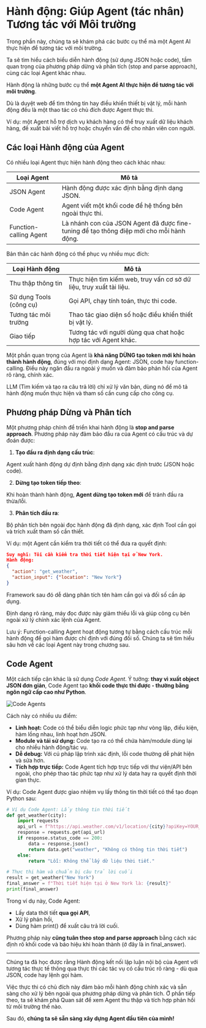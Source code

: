 # Hành động: Giúp Agent (tác nhân) Tương tác với Môi trường

<Tip>
Trong phần này, chúng ta sẽ khám phá các bước cụ thể mà một Agent AI thực hiện để tương tác với môi trường.

Ta sẽ tìm hiểu cách biểu diễn hành động (sử dụng JSON hoặc code), tầm quan trọng của phương pháp dừng và phân tích (stop and parse approach), cùng các loại Agent khác nhau.
</Tip>

Hành động là những bước cụ thể **một Agent AI thực hiện để tương tác với môi trường**. 

Dù là duyệt web để tìm thông tin hay điều khiển thiết bị vật lý, mỗi hành động đều là một thao tác có chủ đích được Agent thực thi. 

Ví dụ: một Agent hỗ trợ dịch vụ khách hàng có thể truy xuất dữ liệu khách hàng, đề xuất bài viết hỗ trợ hoặc chuyển vấn đề cho nhân viên con người.

## Các loại Hành động của Agent

Có nhiều loại Agent thực hiện hành động theo cách khác nhau:

| Loại Agent             | Mô tả                                                                                      |
|------------------------|--------------------------------------------------------------------------------------------------|
| JSON Agent             | Hành động được xác định bằng định dạng JSON.                                                  |
| Code Agent             | Agent viết một khối code để hệ thống bên ngoài thực thi.                                    |
| Function-calling Agent | Là nhánh con của JSON Agent đã được fine-tuning để tạo thông điệp mới cho mỗi hành động. |

Bản thân các hành động có thể phục vụ nhiều mục đích:

| Loại Hành động          | Mô tả                                                                              |
|--------------------------|------------------------------------------------------------------------------------------|
| Thu thập thông tin    | Thực hiện tìm kiếm web, truy vấn cơ sở dữ liệu, truy xuất tài liệu.                    |
| Sử dụng Tools (công cụ) | Gọi API, chạy tính toán, thực thi code.                              |
| Tương tác môi trường  | Thao tác giao diện số hoặc điều khiển thiết bị vật lý.                         |
| Giao tiếp            | Tương tác với người dùng qua chat hoặc hợp tác với Agent khác.                         |

Một phần quan trọng của Agent là **khả năng DỪNG tạo token mới khi hoàn thành hành động**, đúng với mọi định dạng Agent: JSON, code hay function-calling. Điều này ngăn đầu ra ngoài ý muốn và đảm bảo phản hồi của Agent rõ ràng, chính xác.

LLM (Tìm kiếm và tạo ra câu trả lời) chỉ xử lý văn bản, dùng nó để mô tả hành động muốn thực hiện và tham số cần cung cấp cho công cụ.

## Phương pháp Dừng và Phân tích

Một phương pháp chính để triển khai hành động là **stop and parse approach**. Phương pháp này đảm bảo đầu ra của Agent có cấu trúc và dự đoán được:

1. **Tạo đầu ra định dạng cấu trúc**:

Agent xuất hành động dự định bằng định dạng xác định trước (JSON hoặc code).

2. **Dừng tạo token tiếp theo**:

Khi hoàn thành hành động, **Agent dừng tạo token mới** để tránh đầu ra thừa/lỗi.

3. **Phân tích đầu ra**:

Bộ phân tích bên ngoài đọc hành động đã định dạng, xác định Tool cần gọi và trích xuất tham số cần thiết.

Ví dụ: một Agent cần kiểm tra thời tiết có thể đưa ra quyết định:

```json
Suy nghĩ: Tôi cần kiểm tra thời tiết hiện tại ở New York.
Hành động:
{
  "action": "get_weather",
  "action_input": {"location": "New York"}
}
```

Framework sau đó dễ dàng phân tích tên hàm cần gọi và đối số cần áp dụng.

Định dạng rõ ràng, máy đọc được này giảm thiểu lỗi và giúp công cụ bên ngoài xử lý chính xác lệnh của Agent.

Lưu ý: Function-calling Agent hoạt động tương tự bằng cách cấu trúc mỗi hành động để gọi hàm được chỉ định với đúng đối số.
Chúng ta sẽ tìm hiểu sâu hơn về các loại Agent này trong chương sau.

## Code Agent

Một cách tiếp cận khác là sử dụng *Code Agent*.
Ý tưởng: **thay vì xuất object JSON đơn giản**, Code Agent tạo **khối code thực thi được - thường bằng ngôn ngữ cấp cao như Python**. 

<img src="https://huggingface.co/datasets/agents-course/course-images/resolve/main/en/unit1/code-vs-json-actions.png" alt="Code Agents" />

Cách này có nhiều ưu điểm:

- **Linh hoạt:** Code có thể biểu diễn logic phức tạp như vòng lặp, điều kiện, hàm lồng nhau, linh hoạt hơn JSON.
- **Module và tái sử dụng:** Code tạo ra có thể chứa hàm/module dùng lại cho nhiều hành động/tác vụ.
- **Dễ debug:** Với cú pháp lập trình xác định, lỗi code thường dễ phát hiện và sửa hơn.
- **Tích hợp trực tiếp:** Code Agent tích hợp trực tiếp với thư viện/API bên ngoài, cho phép thao tác phức tạp như xử lý data hay ra quyết định thời gian thực.

Ví dụ: Code Agent được giao nhiệm vụ lấy thông tin thời tiết có thể tạo đoạn Python sau:

```python
# Ví dụ Code Agent: Lấy thông tin thời tiết
def get_weather(city):
    import requests
    api_url = f"https://api.weather.com/v1/location/{city}?apiKey=YOUR_API_KEY"
    response = requests.get(api_url)
    if response.status_code == 200:
        data = response.json()
        return data.get("weather", "Không có thông tin thời tiết")
    else:
        return "Lỗi: Không thể lấy dữ liệu thời tiết."

# Thực thi hàm và chuẩn bị câu trả lời cuối
result = get_weather("New York")
final_answer = f"Thời tiết hiện tại ở New York là: {result}"
print(final_answer)
```

Trong ví dụ này, Code Agent:
- Lấy data thời tiết **qua gọi API**,
- Xử lý phản hồi,
- Dùng hàm print() để xuất câu trả lời cuối.

Phương pháp này **cũng tuân theo stop and parse approach** bằng cách xác định rõ khối code và báo hiệu khi hoàn thành (ở đây là in final_answer).

---

Chúng ta đã học được rằng Hành động kết nối lập luận nội bộ của Agent với tương tác thực tế thông qua thực thi các tác vụ có cấu trúc rõ ràng - dù qua JSON, code hay lệnh gọi hàm.

Việc thực thi có chủ đích này đảm bảo mỗi hành động chính xác và sẵn sàng cho xử lý bên ngoài qua phương pháp dừng và phân tích. Ở phần tiếp theo, ta sẽ khám phá Quan sát để xem Agent thu thập và tích hợp phản hồi từ môi trường thế nào.

Sau đó, **chúng ta sẽ sẵn sàng xây dựng Agent đầu tiên của mình!**